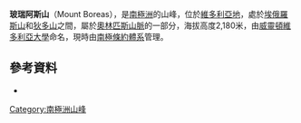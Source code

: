 {{Coord|77|29|S|161|7|E|source:GNIS|display=title}}

'''玻瑞阿斯山'''（Mount Boreas），是[[南極洲|南極洲]]的山峰，位於[[維多利亞地|維多利亞地]]，處於[[埃俄羅斯山|埃俄羅斯山]]和[[狄多山|狄多山]]之間，屬於[[奧林匹斯山脈|奧林匹斯山脈]]的一部分，海拔高度2,180米，由[[威靈頓維多利亞大學|威靈頓維多利亞大學]]命名，現時由[[南極條約體系|南極條約體系]]管理。

==參考資料==
* {{usgs-gazetteer|id=1673|name=Boreas, Mount}}

{{DEFAULTSORT:Mount Boreas}}
[[Category:南極洲山峰|Category:南極洲山峰]]


{{McMurdoDryValleys-geo-stub}}